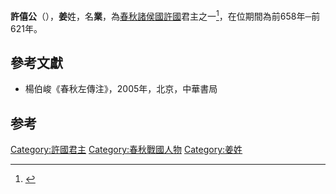 '''許僖公'''（{{bd|？||前621年|catIdx=J姜}}），'''姜'''姓，名'''業'''，為[[春秋时期|春秋]][[諸侯國|諸侯國]][[許國|許國]]君主之一<ref>{{Cite book|title=周代淮河上游诸侯国研究|last=金荣权著|first=|publisher=郑州：河南大学出版社|year=2012.07|isbn=978-7-5649-0686-3|location=|pages=107}}</ref>，在位期間為前658年─前621年。

==參考文獻==
*楊伯峻《春秋左傳注》，2005年，北京，中華書局
==参考==
{{reflist}}
{{start box}}
{{s-before|[[許穆公|許穆公]]}}
{{s-title|[[春秋时期|春秋]][[許國|許國]]君主|在位期間前658年─前621年}}
{{s-after|[[許昭公|許昭公]]}}
{{end box}}
{{許國君主}}

[[Category:許國君主|Category:許國君主]]
[[Category:春秋戰國人物|Category:春秋戰國人物]]
[[Category:姜姓|Category:姜姓]]
